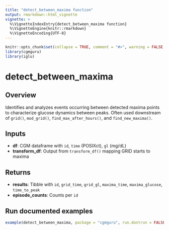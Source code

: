 ```yaml
---
title: "detect_between_maxima function"
output: rmarkdown::html_vignette
vignette: >
  %\VignetteIndexEntry{detect_between_maxima function}
  %\VignetteEngine{knitr::rmarkdown}
  %\VignetteEncoding{UTF-8}
---
```


```r
knitr::opts_chunk$set(collapse = TRUE, comment = "#>", warning = FALSE, message = FALSE)
library(cgmguru)
library(iglu)
```

# detect_between_maxima

## Overview
Identifies and analyzes events occurring between detected maxima points to characterize glucose dynamics between peaks. Often used downstream of `grid()`, `mod_grid()`, `find_max_after_hours()`, and `find_new_maxima()`.

## Inputs
- **df**: CGM dataframe with `id`, `time` (POSIXct), `gl` (mg/dL)
- **transform_df**: Output from `transform_df()` mapping GRID starts to maxima

## Returns
- **results**: Tibble with `id`, `grid_time`, `grid_gl`, `maxima_time`, `maxima_glucose`, `time_to_peak`
- **episode_counts**: Counts per `id`

## Run documented examples
```r
example(detect_between_maxima, package = "cgmguru", run.dontrun = FALSE)
```


